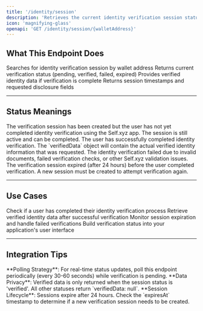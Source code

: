 ```yaml
---
title: '/identity/session'
description: 'Retrieves the current identity verification session status and verified data for a specific wallet address.'
icon: 'magnifying-glass'
openapi: 'GET /identity/session/{walletAddress}'
---
```


## What This Endpoint Does

<Steps>
  <Step title="Session Lookup">
    Searches for identity verification session by wallet address
  </Step>
  <Step title="Status Check">
    Returns current verification status (pending, verified, failed, expired)
  </Step>
  <Step title="Data Retrieval">
    Provides verified identity data if verification is complete
  </Step>
  <Step title="Metadata Response">
    Returns session timestamps and requested disclosure fields
  </Step>
</Steps>

---

## Status Meanings

<AccordionGroup>
<Accordion title="pending">
  The verification session has been created but the user has not yet completed identity verification using the Self.xyz app. The session is still active and can be completed.
</Accordion>

<Accordion title="verified">
  The user has successfully completed identity verification. The `verifiedData` object will contain the actual verified identity information that was requested.
</Accordion>

<Accordion title="failed">
  The identity verification failed due to invalid documents, failed verification checks, or other Self.xyz validation issues.
</Accordion>

<Accordion title="expired">
  The verification session expired (after 24 hours) before the user completed verification. A new session must be created to attempt verification again.
</Accordion>
</AccordionGroup>

---

## Use Cases

<CardGroup cols={2}>
<Card title="Status Polling" icon="clock">
  Check if a user has completed their identity verification process
</Card>

<Card title="Data Retrieval" icon="database">
  Retrieve verified identity data after successful verification
</Card>

<Card title="Session Management" icon="gear">
  Monitor session expiration and handle failed verifications
</Card>

<Card title="Integration Flow" icon="flow">
  Build verification status into your application's user interface
</Card>
</CardGroup>

---

## Integration Tips

<Tip>
**Polling Strategy**: For real-time status updates, poll this endpoint periodically (every 30-60 seconds) while verification is pending.
</Tip>

<Info>
**Data Privacy**: Verified data is only returned when the session status is 'verified'. All other statuses return `verifiedData: null`.
</Info>

<Warning>
**Session Lifecycle**: Sessions expire after 24 hours. Check the `expiresAt` timestamp to determine if a new verification session needs to be created.
</Warning>
